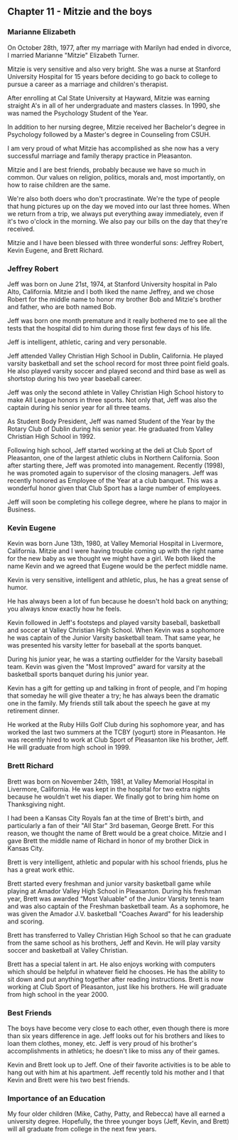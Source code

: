 ## Chapter 11 - Mitzie and the boys

### Marianne Elizabeth

On October 28th, 1977, after my marriage with Marilyn had ended in divorce, I
married Marianne "Mitzie" Elizabeth Turner.

Mitzie is very sensitive and also very bright. She was a nurse at Stanford
University Hospital for 15 years before deciding to go back to college to pursue
a career as a marriage and children's therapist.

After enrolling at Cal State University at Hayward, Mitzie was earning straight
A's in all of her undergraduate and masters classes. In 1990, she was named the
Psychology Student of the Year.

In addition to her nursing degree, Mitzie received her Bachelor's degree in
Psychology followed by a Master's degree in Counseling from CSUH.

I am very proud of what Mitzie has accomplished as she now has a very successful
marriage and family therapy practice in Pleasanton.

Mitzie and I are best friends, probably because we have so much in common. Our
values on religion, politics, morals and, most importantly, on how to raise
children are the same.

We're also both doers who don't procrastinate. We're the type of people that
hung pictures up on the day we moved into our last three homes. When we return
from a trip, we always put everything away immediately, even if it's two o'clock
in the morning. We also pay our bills on the day that they're received.

Mitzie and I have been blessed with three wonderful sons: Jeffrey Robert, Kevin
Eugene, and Brett Richard.

### Jeffrey Robert

Jeff was born on June 21st, 1974, at Stanford University hospital in Palo Alto,
California. Mitzie and I both liked the name Jeffrey, and we chose Robert for
the middle name to honor my brother Bob and Mitzie's brother and father, who are
both named Bob.

Jeff was born one month premature and it really bothered me to see all the tests
that the hospital did to him during those first few days of his life.

Jeff is intelligent, athletic, caring and very personable.

Jeff attended Valley Christian High School in Dublin, California. He played
varsity basketball and set the school record for most three point field goals.
He also played varsity soccer and played second and third base as well as
shortstop during his two year baseball career.

Jeff was only the second athlete in Valley Christian High School history to make
All League honors in three sports. Not only that, Jeff was also the captain
during his senior year for all three teams.

As Student Body President, Jeff was named Student of the Year by the Rotary Club
of Dublin during his senior year. He graduated from Valley Christian High School
in 1992.

Following high school, Jeff started working at the deli at Club Sport of
Pleasanton, one of the largest athletic clubs in Northern California. Soon after
starting there, Jeff was promoted into management. Recently (1998), he was
promoted again to supervisor of the closing managers. Jeff was recently honored
as Employee of the Year at a club banquet. This was a wonderful honor given that
Club Sport has a large number of employees.

Jeff will soon be completing his college degree, where he plans to major in
Business.

### Kevin Eugene

Kevin was born June 13th, 1980, at Valley Memorial Hospital in Livermore,
California. Mitzie and I were having trouble coming up with the right name for
the new baby as we thought we might have a girl. We both liked the name Kevin
and we agreed that Eugene would be the perfect middle name.

Kevin is very sensitive, intelligent and athletic, plus, he has a great sense of
humor.

He has always been a lot of fun because he doesn't hold back on anything; you
always know exactly how he feels.

Kevin followed in Jeff's footsteps and played varsity baseball, basketball and
soccer at Valley Christian High School. When Kevin was a sophomore he was
captain of the Junior Varsity basketball team. That same year, he was presented
his varsity letter for baseball at the sports banquet.

During his junior year, he was a starting outfielder for the Varsity baseball
team. Kevin was given the "Most Improved" award for varsity at the basketball
sports banquet during his junior year.

Kevin has a gift for getting up and talking in front of people, and I'm hoping
that someday he will give theater a try; he has always been the dramatic one in
the family. My friends still talk about the speech he gave at my retirement
dinner.

He worked at the Ruby Hills Golf Club during his sophomore year, and has worked
the last two summers at the TCBY (yogurt) store in Pleasanton. He was recently
hired to work at Club Sport of Pleasanton like his brother, Jeff. He will
graduate from high school in 1999.

### Brett Richard

Brett was born on November 24th, 1981, at Valley Memorial Hospital in Livermore,
California. He was kept in the hospital for two extra nights because he wouldn't
wet his diaper. We finally got to bring him home on Thanksgiving night.

I had been a Kansas City Royals fan at the time of Brett's birth, and
particularly a fan of their "All Star" 3rd baseman, George Brett. For this
reason, we thought the name of Brett would be a great choice. Mitzie and I gave
Brett the middle name of Richard in honor of my brother Dick in Kansas City.

Brett is very intelligent, athletic and popular with his school friends, plus he
has a great work ethic.

Brett started every freshman and junior varsity basketball game while playing at
Amador Valley High School in Pleasanton. During his freshman year, Brett was
awarded “Most Valuable" of the Junior Varsity tennis team and was also captain
of the Freshman basketball team. As a sophomore, he was given the Amador J.V.
basketball "Coaches Award" for his leadership and scoring.

Brett has transferred to Valley Christian High School so that he can graduate
from the same school as his brothers, Jeff and Kevin. He will play varsity
soccer and basketball at Valley Christian.

Brett has a special talent in art. He also enjoys working with computers which
should be helpful in whatever field he chooses. He has the ability to sit down
and put anything together after reading instructions. Brett is now working at
Club Sport of Pleasanton, just like his brothers. He will graduate from high
school in the year 2000.

### Best Friends

The boys have become very close to each other, even though there is more than
six years difference in age. Jeff looks out for his brothers and likes to loan
them clothes, money, etc. Jeff is very proud of his brother's accomplishments in
athletics; he doesn't like to miss any of their games.

Kevin and Brett look up to Jeff. One of their favorite activities is to be able
to hang out with him at his apartment. Jeff recently told his mother and I that
Kevin and Brett were his two best friends.

### Importance of an Education

My four older children (Mike, Cathy, Patty, and Rebecca) have all earned a
university degree. Hopefully, the three younger boys (Jeff, Kevin, and Brett)
will all graduate from college in the next few years.
